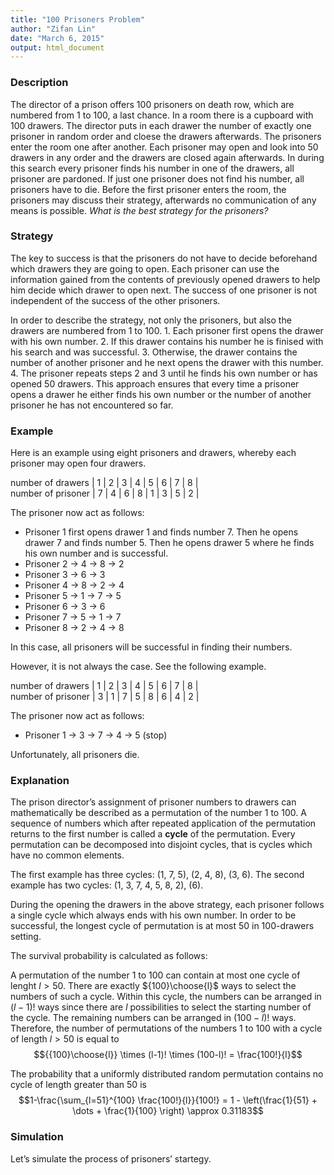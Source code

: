 ```yaml
---
title: "100 Prisoners Problem"
author: "Zifan Lin"
date: "March 6, 2015"
output: html_document
---
```


### Description

The director of a prison offers 100 prisoners on death row, which are numbered from 1 to 100, a last chance. In a room there is a cupboard with 100 drawers. The director puts in each drawer the number of exactly one prisoner in random order and cloese the drawers afterwards. The prisoners enter the room one after another. Each prisoner may open and look into 50 drawers in any order and the drawers are closed again afterwards. In during this search every prisoner finds his number in one of the drawers, all prisoner are pardoned. If just one prisoner does not find his number, all prisoners have to die. Before the first prisoner enters the room, the prisoners may discuss their strategy, afterwards no communication of any means is possible. *What is the best strategy for the prisoners?*

### Strategy

The key to success is that the prisoners do not have to decide beforehand which drawers they are going to open. Each prisoner can use the information gained from the contents of previously opened drawers to help him decide which drawer to open next. The success of one prisoner is not independent of the success of the other prisoners.

In order to describe the strategy, not only the prisoners, but also the drawers are numbered from 1 to 100.
1. Each prisoner first opens the drawer with his own number.
2. If this drawer contains his number he is finised with his search and was successful.
3. Otherwise, the drawer contains the number of another prisoner and he next opens the drawer with this number.
4. The prisoner repeats steps 2 and 3 until he finds his own number or has opened 50 drawers.
This approach ensures that every time a prisoner opens a drawer he either finds his own number or the number of another prisoner he has not encountered so far.


### Example

Here is an example using eight prisoners and drawers, whereby each prisoner may open four drawers.

| number of drawers | 1  |  2 | 3  |  4 | 5  |  6 | 7  |  8 |
| number of prisoner  |  7 |  4 | 6  |  8 | 1  |  3 | 5  |  2 |

The prisoner now act as follows:

- Prisoner 1 first opens drawer 1 and finds number 7. Then he opens drawer 7 and finds number 5. Then he opens drawer 5 where he finds his own number and is successful.
- Prisoner 2 -> 4 -> 8 -> 2
- Prisoner 3 -> 6 -> 3
- Prisoner 4 -> 8 -> 2 -> 4
- Prisoner 5 -> 1 -> 7 -> 5
- Prisoner 6 -> 3 -> 6
- Prisoner 7 -> 5 -> 1 -> 7
- Prisoner 8 -> 2 -> 4 -> 8

In this case, all prisoners will be successful in finding their numbers.

However, it is not always the case. See the following example.

| number of drawers | 1  |  2 | 3  |  4 | 5  |  6 | 7  |  8 |
| number of prisoner  |  3 |  1 | 7  |  5 | 8  |  6 | 4  |  2 |

The prisoner now act as follows:

- Prisoner 1 -> 3 -> 7 -> 4 -> 5 (stop)

Unfortunately, all prisoners die.


### Explanation

The prison director's assignment of prisoner numbers to drawers can mathematically be described as a permutation of the number 1 to 100. A sequence of numbers which after repeated application of the permutation returns to the first number is called a **cycle** of the permutation. Every permutation can be decomposed into disjoint cycles, that is cycles which have no common elements. 

The first example has three cycles: (1, 7, 5), (2, 4, 8), (3, 6).
The second example has two cycles: (1, 3, 7, 4, 5, 8, 2), (6).

During the opening the drawers in the above strategy, each prisoner follows a single cycle which always ends with his own number. In order to be successful, the longest cycle of permutation is at most 50 in 100-drawers setting.

The survival probability is calculated as follows:

A permutation of the number 1 to 100 can contain at most one cycle of lenght $l>50$. There are exactly ${100}\choose{l}$ ways to select the numbers of such a cycle. Within this cycle, the numbers can be arranged in $(l-1)!$ ways since there are $l$ possibilities to select the starting number of the cycle. The remaining numbers can be arranged in $(100-l)!$ ways. Therefore, the number of permutations of the numbers 1 to 100 with a cycle of length $l>50$ is equal to
$${{100}\choose{l}} \times (l-1)! \times (100-l)! = \frac{100!}{l}$$

The probability that a uniformly distributed random permutation contains no cycle of length greater than 50 is
$$1-\frac{\sum_{l=51}^{100} \frac{100!}{l}}{100!} = 1 - \left(\frac{1}{51} + \dots + \frac{1}{100} \right) \approx 0.31183$$


### Simulation

Let's simulate the process of prisoners' startegy.





